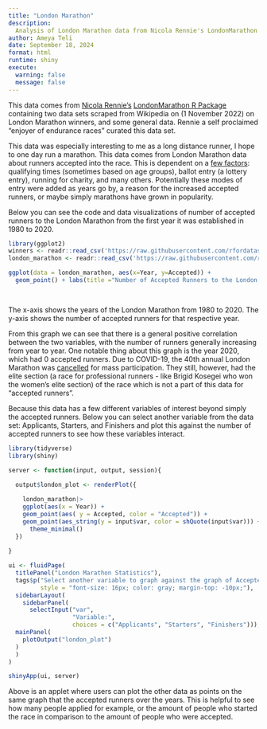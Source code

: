 ```yaml
---
title: "London Marathon"
description:
  Analysis of London Marathon data from Nicola Rennie's LondonMarathon R Package 
author: Ameya Teli
date: September 18, 2024
format: html
runtime: shiny
execute: 
  warning: false
  message: false
---
```


This data comes from [Nicola Rennie's](https://github.com/nrennie) [LondonMarathon R Package](https://github.com/nrennie/LondonMarathon) containing two data sets scraped from Wikipedia on (1 November 2022) on London Marathon winners, and some general data. Rennie a self proclaimed "enjoyer of endurance races" curated this data set. 

This data was especially interesting to me as a long distance runner, I hope to one day run a marathon. This data comes from London Marathon data about runners accepted into the race. This is dependent on a [few factors](https://blog.irace.ai/london-marathon-qualifying-times): qualifying times (sometimes based on age groups), ballot entry (a lottery entry), running for charity, and many others. Potentially these modes of entry were added as years go by, a reason for the increased accepted runners, or maybe simply marathons have grown in popularity.   


Below you can see the code and data visualizations of number of accepted runners to the London Marathon from the first year it was established in 1980 to 2020. 

```r
library(ggplot2)
winners <- readr::read_csv('https://raw.githubusercontent.com/rfordatascience/tidytuesday/master/data/2023/2023-04-25/winners.csv')
london_marathon <- readr::read_csv('https://raw.githubusercontent.com/rfordatascience/tidytuesday/master/data/2023/2023-04-25/london_marathon.csv')

ggplot(data = london_marathon, aes(x=Year, y=Accepted)) +
  geom_point() + labs(title ="Number of Accepted Runners to the London Marathon vs Year")

 
```

The x-axis shows the years of the London Marathon from 1980 to 2020. The y-axis shows the number of accepted runners for that respective year. 

From this graph we can see that there is a general positive correlation between the two variables, with the number of runners generally increasing from year to year. 
One notable thing about this graph is the year 2020, which had 0 accepted runners. Due to COVID-19, the 40th annual London Marathon was [cancelled](https://en.wikipedia.org/wiki/2020_London_Marathon#:~:text=The%202020%20London%20Marathon%20was,mass%20participation%20event%20was%20cancelled.) for mass participation. They still, however, had the elite section (a race for professional runners - like Brigid Kosegei who won the women's elite section) of the race which is not a part of this data for "accepted runners". 

Because this data has a few different variables of interest beyond simply the accepted runners. Below you can select another variable from the data set: Applicants, Starters, and Finishers and plot this against the number of accepted runners to see how these variables interact. 

```r
library(tidyverse)
library(shiny)

server <- function(input, output, session){
  
  output$london_plot <- renderPlot({

    london_marathon|>
    ggplot(aes(x = Year)) + 
    geom_point(aes( y = Accepted, color = "Accepted")) +
    geom_point(aes_string(y = input$var, color = shQuote(input$var))) + 
      theme_minimal()
  })
  
}

ui <- fluidPage(
  titlePanel("London Marathon Statistics"), 
  tags$p("Select another variable to graph against the graph of Accepted Runners over the years", 
         style = "font-size: 16px; color: gray; margin-top: -10px;"),
  sidebarLayout(
    sidebarPanel(
      selectInput("var", 
                  "Variable:", 
                  choices = c("Applicants", "Starters", "Finishers"))), 
  mainPanel(
    plotOutput("london_plot")
  )
  )
)

shinyApp(ui, server)

```



Above is an applet where users can plot the other data as points on the same graph that the accepted runners over the years. This is helpful to see how many people applied for example, or the amount of people who started the race in comparison to the amount of people who were accepted. 


